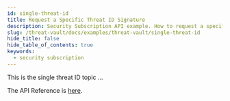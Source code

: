 ```yaml
---
id: single-threat-id
title: Request a Specific Threat ID Signature
description: Security Subscription API example. How to request a specific threat ID.
slug: /threat-vault/docs/examples/threat-vault/single-threat-id
hide_title: false
hide_table_of_contents: true
keywords:
  - security subscription
---
```


This is the single threat ID topic ...

The API Reference is [here](/cdss/threat-vault/api/advanced-threat-prevention#operation/threats).
